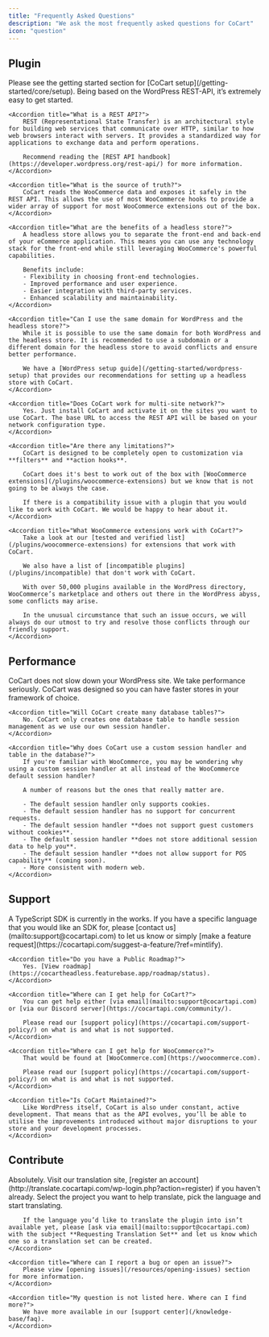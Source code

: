 ```yaml
---
title: "Frequently Asked Questions"
description: "We ask the most frequently asked questions for CoCart"
icon: "question"
---
```


## Plugin

<AccordionGroup>
    <Accordion title="How do I setup CoCart?">
        Please see the getting started section for [CoCart setup](/getting-started/core/setup). Being based on the WordPress REST-API, it’s extremely easy to get started.
    </Accordion>

    <Accordion title="What is a REST API?">
        REST (Representational State Transfer) is an architectural style for building web services that communicate over HTTP, similar to how web browsers interact with servers. It provides a standardized way for applications to exchange data and perform operations.

        Recommend reading the [REST API handbook](https://developer.wordpress.org/rest-api/) for more information.
    </Accordion>

    <Accordion title="What is the source of truth?">
        CoCart reads the WooCommerce data and exposes it safely in the REST API. This allows the use of most WooCommerce hooks to provide a wider array of support for most WooCommerce extensions out of the box.
    </Accordion>

    <Accordion title="What are the benefits of a headless store?">
        A headless store allows you to separate the front-end and back-end of your eCommerce application. This means you can use any technology stack for the front-end while still leveraging WooCommerce's powerful capabilities.

        Benefits include:
        - Flexibility in choosing front-end technologies.
        - Improved performance and user experience.
        - Easier integration with third-party services.
        - Enhanced scalability and maintainability.
    </Accordion>

    <Accordion title="Can I use the same domain for WordPress and the headless store?">
        While it is possible to use the same domain for both WordPress and the headless store. It is recommended to use a subdomain or a different domain for the headless store to avoid conflicts and ensure better performance.

        We have a [WordPress setup guide](/getting-started/wordpress-setup) that provides our recommendations for setting up a headless store with CoCart.
    </Accordion>

    <Accordion title="Does CoCart work for multi-site network?">
        Yes. Just install CoCart and activate it on the sites you want to use CoCart. The base URL to access the REST API will be based on your network configuration type.
    </Accordion>

    <Accordion title="Are there any limitations?">
        CoCart is designed to be completely open to customization via **filters** and **action hooks**.

        CoCart does it's best to work out of the box with [WooCommerce extensions](/plugins/woocommerce-extensions) but we know that is not going to be always the case.

        If there is a compatibility issue with a plugin that you would like to work with CoCart. We would be happy to hear about it.
    </Accordion>

    <Accordion title="What WooCommerce extensions work with CoCart?">
        Take a look at our [tested and verified list](/plugins/woocommerce-extensions) for extensions that work with CoCart.

        We also have a list of [incompatible plugins](/plugins/incompatible) that don't work with CoCart.

        With over 50,000 plugins available in the WordPress directory, WooCommerce’s marketplace and others out there in the WordPress abyss, some conflicts may arise.

        In the unusual circumstance that such an issue occurs, we will always do our utmost to try and resolve those conflicts through our friendly support.
    </Accordion>
</AccordionGroup>

## Performance

<AccordionGroup>
    <Accordion title="Does CoCart slow down my site?">
        CoCart does not slow down your WordPress site. We take performance seriously. CoCart was designed so you can have faster stores in your framework of choice.
    </Accordion>

    <Accordion title="Will CoCart create many database tables?">
        No. CoCart only creates one database table to handle session management as we use our own session handler.
    </Accordion>

    <Accordion title="Why does CoCart use a custom session handler and table in the database?">
        If you're familiar with WooCommerce, you may be wondering why using a custom session handler at all instead of the WooCommerce default session handler?

        A number of reasons but the ones that really matter are.

        - The default session handler only supports cookies.
        - The default session handler has no support for concurrent requests.
        - The default session handler **does not support guest customers without cookies**.
        - The default session handler **does not store additional session data to help you**.
        - The default session handler **does not allow support for POS capability** (coming soon).
        - More consistent with modern web.
    </Accordion>
</AccordionGroup>

## Support

<AccordionGroup>
    <Accordion title="Where are the SDK's?">
        A TypeScript SDK is currently in the works. If you have a specific language that you would like an SDK for, please [contact us](mailto:support@cocartapi.com) to let us know or simply [make a feature request](https://cocartapi.com/suggest-a-feature/?ref=mintlify).
    </Accordion>

    <Accordion title="Do you have a Public Roadmap?">
        Yes. [View roadmap](https://cocartheadless.featurebase.app/roadmap/status).
    </Accordion>

    <Accordion title="Where can I get help for CoCart?">
        You can get help either [via email](mailto:support@cocartapi.com) or [via our Discord server](https://cocartapi.com/community/).

        Please read our [support policy](https://cocartapi.com/support-policy/) on what is and what is not supported.
    </Accordion>

    <Accordion title="Where can I get help for WooCommerce?">
        That would be found at [WooCommerce.com](https://woocommerce.com).

        Please read our [support policy](https://cocartapi.com/support-policy/) on what is and what is not supported.
    </Accordion>

    <Accordion title="Is CoCart Maintained?">
        Like WordPress itself, CoCart is also under constant, active development. That means that as the API evolves, you’ll be able to utilise the improvements introduced without major disruptions to your store and your development processes.
    </Accordion>
</AccordionGroup>

## Contribute

<AccordionGroup>
    <Accordion title="Can I translate CoCart?">
        Absolutely. Visit our translation site, [register an account](http://translate.cocartapi.com/wp-login.php?action=register) if you haven't already. Select the project you want to help translate, pick the language and start translating.

        If the language you’d like to translate the plugin into isn’t available yet, please [ask via email](mailto:support@cocartapi.com) with the subject **Requesting Translation Set** and let us know which one so a translation set can be created.
    </Accordion>

    <Accordion title="Where can I report a bug or open an issue?">
        Please view [opening issues](/resources/opening-issues) section for more information.
    </Accordion>

    <Accordion title="My question is not listed here. Where can I find more?">
        We have more available in our [support center](/knowledge-base/faq).
    </Accordion>
</AccordionGroup>
